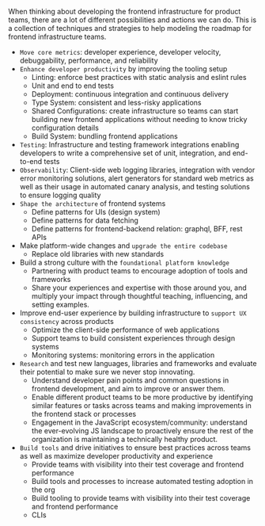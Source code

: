 When thinking about developing the frontend infrastructure for product teams, there are a lot of different possibilities and actions we can do. This is a collection of techniques and strategies to help modeling the roadmap for frontend infrastructure teams.

- `Move core metrics`: developer experience, developer velocity, debuggability, performance, and reliability
- `Enhance developer productivity` by improving the tooling setup
  - Linting: enforce best practices with static analysis and eslint rules
  - Unit and end to end tests
  - Deployment: continuous integration and continuous delivery
  - Type System: consistent and less-risky applications
  - Shared Configurations: create infrastructure so teams can start building new frontend applications without needing to know tricky configuration details
  - Build System: bundling frontend applications
- `Testing`: Infrastructure and testing framework integrations enabling developers to write a comprehensive set of unit, integration, and end-to-end tests
- `Observability`: Client-side web logging libraries, integration with vendor error monitoring solutions, alert generators for standard web metrics as well as their usage in automated canary analysis, and testing solutions to ensure logging quality
- `Shape the architecture` of frontend systems
  - Define patterns for UIs (design system)
  - Define patterns for data fetching
  - Define patterns for frontend-backend relation: graphql, BFF, rest APIs
- Make platform-wide changes and `upgrade the entire codebase`
  - Replace old libraries with new standards
- Build a strong culture with the `foundational platform knowledge`
  - Partnering with product teams to encourage adoption of tools and frameworks
  - Share your experiences and expertise with those around you, and multiply your impact through thoughtful teaching, influencing, and setting examples.
- Improve end-user experience by building infrastructure to `support UX consistency` across products
  - Optimize the client-side performance of web applications
  - Support teams to build consistent experiences through design systems
  - Monitoring systems: monitoring errors in the application
- `Research` and test new languages, libraries and frameworks and evaluate their potential to make sure we never stop innovating.
  - Understand developer pain points and common questions in frontend development, and aim to improve or answer them.
  - Enable different product teams to be more productive by identifying similar features or tasks across teams and making improvements in the frontend stack or processes
  - Engagement in the JavaScript ecosystem/community: understand the ever-evolving JS landscape to proactively ensure the rest of the organization is maintaining a technically healthy product.
- `Build tools` and drive initiatives to ensure best practices across teams as well as maximize developer productivity and experience
  - Provide teams with visibility into their test coverage and frontend performance
  - Build tools and processes to increase automated testing adoption in the org
  - Build tooling to provide teams with visibility into their test coverage and frontend performance
  - CLIs
